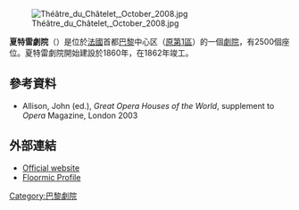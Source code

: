{{noteTA
|T=zh-hant:夏特雷劇院; zh-hans:沙特雷剧院;
|1=zh-hant:夏特雷; zh-hans:沙特雷;
}}
[[File:Théâtre_du_Châtelet,_October_2008.jpg|right]]

'''夏特雷劇院'''（{{lang-fr|Théâtre du Châtelet}}）是位於[[法國|法國]]首都[[巴黎|巴黎]]中心区（[[巴黎第一区|原第1區]]）的一個[[劇場|劇院]]，有2500個座位。夏特雷劇院開始建設於1860年，在1862年竣工。

==參考資料==
*Allison, John (ed.), ''Great Opera Houses of the World'', supplement to ''Opera'' Magazine, London 2003
==外部連結==
{{Commonscat|Théâtre du Châtelet|夏特雷劇院}}
*[http://www.chatelet-theatre.com/index.php Official website] {{Wayback|url=http://www.chatelet-theatre.com/index.php |date=20150812053201 }}
*[http://www.floormic.com/venue/2382 Floormic Profile] {{Wayback|url=http://www.floormic.com/venue/2382 |date=20110711011801 }}

[[Category:巴黎劇院|Category:巴黎劇院]]